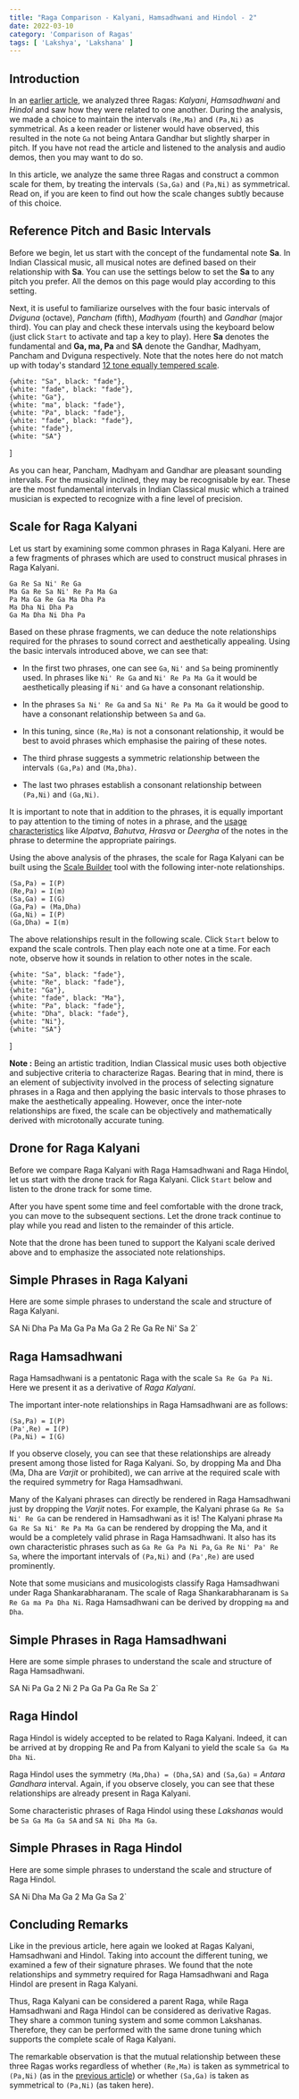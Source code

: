 ```yaml
---
title: "Raga Comparison - Kalyani, Hamsadhwani and Hindol - 2"
date: 2022-03-10
category: 'Comparison of Ragas'
tags: [ 'Lakshya', 'Lakshana' ]
---
```



## Introduction

In an [earlier article](/learn/kalyani-hamsadhwani-hindol/), we analyzed three Ragas: *Kalyani*, *Hamsadhwani* and *Hindol* and saw how they were related to one another. During the analysis, we made a choice to maintain the intervals `(Re,Ma)` and `(Pa,Ni)` as symmetrical. As a keen reader or listener would have observed, this resulted in the note `Ga` not being Antara Gandhar but slightly sharper in pitch. If you have not read the article and listened to the analysis and audio demos, then you may want to do so.

In this article, we analyze the same three Ragas and construct a common scale for them, by treating the intervals `(Sa,Ga)` and `(Pa,Ni)` as symmetrical. Read on, if you are keen to find out how the scale changes subtly because of this choice.

## Reference Pitch and Basic Intervals

Before we begin, let us start with the concept of the fundamental note **Sa**. In Indian Classical music, all musical notes are defined based on their relationship with **Sa**. You can use the settings below to set the **Sa** to any pitch you prefer. All the demos on this page would play according to this setting.

<CommonPitch />

Next, it is useful to familiarize ourselves with the four basic intervals of *Dviguna*  (octave), *Pancham* (fifth), *Madhyam* (fourth) and *Gandhar* (major third). You can play and check these intervals using the keyboard below (just click `Start` to activate and tap a key to play). Here **Sa** denotes the fundamental and **Ga, ma, Pa** and **SA** denote the Gandhar, Madhyam, Pancham and Dviguna respectively. Note that the notes here do not match up with today's standard [12 tone equally tempered scale](https://en.wikipedia.org/wiki/12_equal_temperament).

    {white: "Sa", black: "fade"},
    {white: "fade", black: "fade"},
    {white: "Ga"},
    {white: "ma", black: "fade"},
    {white: "Pa", black: "fade"},
    {white: "fade", black: "fade"},
    {white: "fade"},
    {white: "SA"}
]

<ScalePlayer title='Basic Intervals' noteSpec={notesBasicIntervals} scale={scaleBasicIntervals} />

As you can hear, Pancham, Madhyam and Gandhar are pleasant sounding intervals. For the musically inclined, they may be recognisable by ear. These are the most fundamental intervals in Indian Classical music which a trained musician is expected to recognize with a fine level of precision.

## Scale for Raga Kalyani

Let us start by examining some common phrases in Raga Kalyani. Here are a few fragments of phrases which are used to construct musical phrases in Raga Kalyani.

```
Ga Re Sa Ni' Re Ga
Ma Ga Re Sa Ni' Re Pa Ma Ga
Pa Ma Ga Re Ga Ma Dha Pa
Ma Dha Ni Dha Pa
Ga Ma Dha Ni Dha Pa
```

Based on these phrase fragments, we can deduce the note relationships required for the phrases to sound correct and aesthetically appealing. Using the basic intervals introduced above, we can see that:

* In the first two phrases, one can see `Ga`, `Ni'` and `Sa` being prominently used. In phrases like `Ni' Re Ga` and `Ni' Re Pa Ma Ga` it would be aesthetically pleasing if `Ni'` and `Ga` have a consonant relationship.

* In the phrases `Sa Ni' Re Ga` and `Sa Ni' Re Pa Ma Ga` it would be good to have a consonant relationship between `Sa` and `Ga`.

* In this tuning, since `(Re,Ma)` is not a consonant relationship, it would be best to avoid phrases which emphasise the pairing of these notes.

* The third phrase suggests a symmetric relationship between the intervals `(Ga,Pa)` and `(Ma,Dha)`. 

* The last two phrases establish a consonant relationship between `(Pa,Ni)` and `(Ga,Ni)`.

It is important to note that in addition to the phrases, it is equally important to pay attention to the timing of notes in a phrase, and the [usage characteristics](/learn/grammar-of-music) like *Alpatva*, *Bahutva*, *Hrasva* or *Deergha* of the notes in the phrase to determine the appropriate pairings.

Using the above analysis of the phrases, the scale for Raga Kalyani can be built using the [Scale Builder](/scalebuilder/) tool with the following inter-note relationships.

```
(Sa,Pa) = I(P)
(Re,Pa) = I(m)
(Sa,Ga) = I(G)
(Ga,Pa) = (Ma,Dha)
(Ga,Ni) = I(P)
(Ga,Dha) = I(m)
```

The above relationships result in the following scale. Click `Start` below to expand the scale controls. Then play each note one at a time. For each note, observe how it sounds in relation to other notes in the scale.

    {white: "Sa", black: "fade"},
    {white: "Re", black: "fade"},
    {white: "Ga"},
    {white: "fade", black: "Ma"},
    {white: "Pa", black: "fade"},
    {white: "Dha", black: "fade"},
    {white: "Ni"},
    {white: "SA"}
]

<ScalePlayer title='Scale for Raga Kalyani' noteSpec={noteSpecKalyani} scale={kalyaniScale2} />

<Notice>

**Note :** Being an artistic tradition, Indian Classical music uses both objective and subjective criteria to characterize Ragas. Bearing that in mind, there is an element of subjectivity involved in the process of selecting signature phrases in a Raga and then applying the basic intervals to those phrases to make the aesthetically appealing. However, once the inter-note relationships are fixed, the scale can be objectively and mathematically derived with microtonally accurate tuning.

</Notice>

## Drone for Raga Kalyani

Before we compare Raga Kalyani with Raga Hamsadhwani and Raga Hindol, let us start with the drone track for Raga Kalyani. Click `Start` below and listen to the drone track for some time.

<DronePlayer title='Drone for Raga Kalyani' settings={kalyaniDrone2} />

After you have spent some time and feel comfortable with the drone track, you can move to the subsequent sections. Let the drone track continue to play while you read and listen to the remainder of this article.

Note that the drone has been tuned to support the Kalyani scale derived above and to emphasize the associated note relationships.

## Simple Phrases in Raga Kalyani

Here are some simple phrases to understand the scale and structure of Raga Kalyani.

SA Ni Dha Pa Ma Ga Pa Ma Ga 2 Re Ga Re Ni' Sa 2`

<MotifPlayer title='Aarohi and Avarohi phrases for Raga Kalyani' motif={kalyaniMotif} scale={kalyaniScale2} />

## Raga Hamsadhwani

Raga Hamsadhwani is a pentatonic Raga with the scale `Sa Re Ga Pa Ni`. Here we present it as a derivative of *Raga Kalyani*.

The important inter-note relationships in Raga Hamsadhwani are as follows:

```
(Sa,Pa) = I(P)
(Pa',Re) = I(P)
(Pa,Ni) = I(G)
```

If you observe closely, you can see that these relationships are already present among those listed for Raga Kalyani. So, by dropping Ma and Dha (Ma, Dha are *Varjit* or prohibited), we can arrive at the required scale with the required symmetry for Raga Hamsadhwani.

Many of the Kalyani phrases can directly be rendered in Raga Hamsadhwani just by dropping the *Varjit* notes. For example, the Kalyani phrase `Ga Re Sa Ni' Re Ga` can be rendered in Hamsadhwani as it is! The Kalyani phrase `Ma Ga Re Sa Ni' Re Pa Ma Ga` can be rendered by dropping the Ma, and it would be a completely valid phrase in Raga Hamsadhwani. It also has its own characteristic phrases such as `Ga Re Ga Pa Ni Pa`, `Ga Re Ni' Pa' Re Sa`, where the important intervals of `(Pa,Ni)` and `(Pa',Re)` are used prominently.

Note that some musicians and musicologists classify Raga Hamsadhwani under Raga Shankarabharanam. The scale of Raga Shankarabharanam is `Sa Re Ga ma Pa Dha Ni`. Raga Hamsadhwani can be derived by dropping `ma` and `Dha`.

## Simple Phrases in Raga Hamsadhwani

Here are some simple phrases to understand the scale and structure of Raga Hamsadhwani.

SA Ni Pa Ga 2 Ni 2 Pa Ga Pa Ga Re Sa 2`

<MotifPlayer title='Aarohi and Avarohi phrases for Raga Hamsadhwani' motif={hamsadhwaniMotif} scale={kalyaniScale2} />

## Raga Hindol

Raga Hindol is widely accepted to be related to Raga Kalyani. Indeed, it can be arrived at by dropping Re and Pa from Kalyani to yield the scale `Sa Ga Ma Dha Ni`.

Raga Hindol uses the symmetry `(Ma,Dha) = (Dha,SA)` and `(Sa,Ga)` = *Antara Gandhara* interval. Again, if you observe closely, you can see that these relationships are already present in Raga Kalyani.

Some characteristic phrases of Raga Hindol using these *Lakshanas* would be `Sa Ga Ma Ga SA` and `SA Ni Dha Ma Ga`.

## Simple Phrases in Raga Hindol

Here are some simple phrases to understand the scale and structure of Raga Hindol.

SA Ni Dha Ma Ga 2 Ma Ga Sa 2`

<MotifPlayer title='Aarohi and Avarohi phrases for Raga Hindol' motif={hindolMotif} scale={kalyaniScale2} />

## Concluding Remarks

Like in the previous article, here again we looked at Ragas Kalyani, Hamsadhwani and Hindol. Taking into account the different tuning, we examined a few of their signature phrases. We found that the note relationships and symmetry required for Raga Hamsadhwani and Raga Hindol are present in Raga Kalyani.

Thus, Raga Kalyani can be considered a parent Raga, while Raga Hamsadhwani and Raga Hindol can be considered as derivative Ragas. They share a common tuning system and some common Lakshanas. Therefore, they can be performed with the same drone tuning which supports the complete scale of Raga Kalyani.

The remarkable observation is that the mutual relationship between these three Ragas works regardless of whether `(Re,Ma)` is taken as symmetrical to `(Pa,Ni)` (as in the [previous article](/learn/kalyani-hamsadhwani-hindol/)) or whether `(Sa,Ga)` is taken as symmetrical to `(Pa,Ni)` (as taken here).
